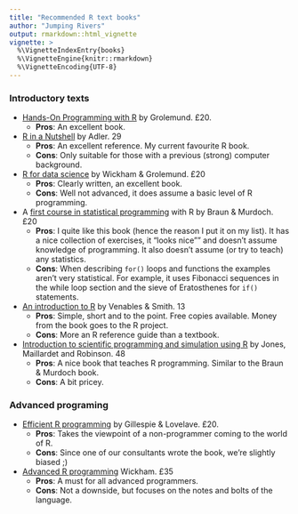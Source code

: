 ```yaml
---
title: "Recommended R text books"
author: "Jumping Rivers"
output: rmarkdown::html_vignette
vignette: >
  %\VignetteIndexEntry{books}
  %\VignetteEngine{knitr::rmarkdown}
  %\VignetteEncoding{UTF-8}
---
```


### Introductory texts

+ [Hands-On Programming with R](http://amzn.to/2lt6rzg) by Grolemund. £20.
    + __Pros__: An excellent book. 
* [R in a Nutshell](http://amzn.to/2mspZDu) by Adler. \pounds29
    + __Pros__: An excellent reference. My current favourite R book.
    + __Cons__: Only suitable for those with a previous (strong) computer
    background.
* [R for data science](http://amzn.to/2lLp50E) by Wickham & Grolemund. £20
    + __Pros__: Clearly written, an excellent book.
    + __Cons__: Well not advanced, it does assume a basic level of R programming.
* A [first course in statistical programming](http://amzn.to/2n2gSpX) with R by Braun & Murdoch. £20
    + __Pros__: I quite like this book (hence the reason I put it on my list). It
    has a nice collection of exercises, it "looks nice"" and doesn't assume
    knowledge of programming. It also doesn't assume (or try to teach) any
    statistics.
    + __Cons__: When describing `for()` loops and functions the examples aren't
    very statistical. For example, it uses Fibonacci sequences in the while loop
    section and the sieve of Eratosthenes for `if()` statements.
* [An introduction to R](http://amzn.to/2lsRQnh) by Venables \& Smith. \pounds13
    + __Pros__: Simple, short and to the point. Free copies available. Money from the book goes to the R project.
    + __Cons__: More an R reference guide than a textbook.
* [Introduction to scientific programming and simulation using R](http://amzn.to/2lsU8mG) by Jones,
  Maillardet and Robinson. \pounds48
    + __Pros__: A nice book that teaches R programming. Similar to the Braun \&
    Murdoch book.
    + __Cons__: A bit pricey.
    
### Advanced programing

  * [Efficient R programming](http://amzn.to/2m8sYi1) by Gillespie & Lovelave. £20.
    + __Pros__: Takes the viewpoint of a non-programmer coming to the world of R.
    + __Cons__: Since one of our consultants wrote the book, we're slightly biased ;)
    
  * [Advanced R programming](http://amzn.to/2n2xBJD) Wickham. £35
    + __Pros__: A must for all advanced programmers.
    + __Cons__: Not a downside, but focuses on the notes and bolts of the language.
